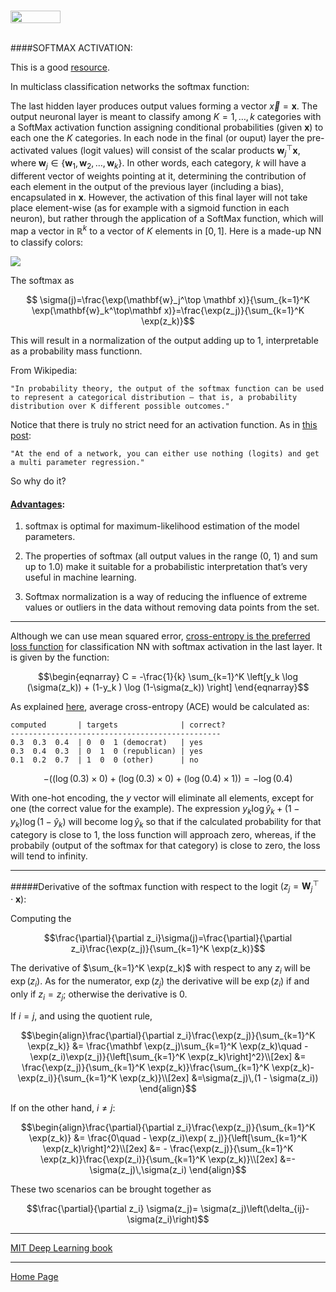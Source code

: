<br>
<a href="http://rinterested.github.io/statistics/index.html">
<img HEIGHT="20" WIDTH="80" src="https://cloud.githubusercontent.com/assets/9312897/10556783/a27a26fa-745c-11e5-9b1a-2d5bd737387a.PNG"></a>
<br><br>

####SOFTMAX ACTIVATION:
<br>

This is a good [resource](http://eli.thegreenplace.net/2016/the-softmax-function-and-its-derivative/).

In multiclass classification networks the softmax function:

The last hidden layer produces output values forming a vector $\vec x = \mathbf x$. The output neuronal layer is meant to classify among $K=1,\dots,k$ categories with a SoftMax activation function assigning conditional probabilities (given $\mathbf x$) to each one the $K$ categories. In each node in the final (or ouput) layer the pre-activated values (logit values) will consist of the scalar products $\mathbf{w}_j^\top\mathbf{x}$, where $\mathbf w_j\in\{\mathbf{w}_1, \mathbf{w}_2,\dots,\mathbf{w}_k\}$. In other words, each category, $k$ will have a different vector of weights pointing at it, determining the contribution of each element in the output of the previous layer (including a bias), encapsulated in $\mathbf x$. However, the activation of this final layer will not take place element-wise (as for example with a sigmoid function in each neuron), but rather through the application of a SoftMax function, which will map a vector in $\mathbb R^k$ to a vector of $K$ elements in $[0,1]$. Here is a made-up NN to classify colors:


<img src = "https://cloud.githubusercontent.com/assets/9312897/26070674/6a74668e-3973-11e7-9029-357948fd405e.png">


The softmax as

$$ \sigma(j)=\frac{\exp(\mathbf{w}_j^\top \mathbf x)}{\sum_{k=1}^K \exp(\mathbf{w}_k^\top\mathbf x)}=\frac{\exp(z_j)}{\sum_{k=1}^K \exp(z_k)}$$


This will result in a normalization of the output adding up to $1$, interpretable as a probability mass functionn.

From Wikipedia:

    "In probability theory, the output of the softmax function can be used to represent a categorical distribution – that is, a probability distribution over K different possible outcomes."

Notice that there is truly no strict need for an activation function. As in [this post](https://www.quora.com/What-is-the-benefit-of-using-softmax-function-in-the-last-layer-of-DNN-What-is-the-relation-between-cross-entropy-and-loss-functions?srid=utSnl):

    "At the end of a network, you can either use nothing (logits) and get a multi parameter regression." 

So why do it?


#### [Advantages](http://eli.thegreenplace.net/2016/the-softmax-function-and-its-derivative/):

1. softmax is optimal for maximum-likelihood estimation of the model parameters.

2. The properties of softmax (all output values in the range (0, 1) and sum up to 1.0) make it suitable for a probabilistic interpretation that's very useful in machine learning.

3. Softmax normalization is a way of reducing the influence of extreme values or outliers in the data without removing data points from the set.


---

Although we can use mean squared error, [cross-entropy is the preferred loss function](https://www.quora.com/Is-the-softmax-loss-the-same-as-the-cross-entropy-loss?srid=utSnl) for classification NN with softmax activation in the last layer. It is given by the function:



$$\begin{eqnarray} 
  C = -\frac{1}{k} \sum_{k=1}^K \left[y_k \log (\sigma(z_k)) + (1-y_k ) \log (1-\sigma(z_k)) \right]
\end{eqnarray}$$

As explained [here](https://jamesmccaffrey.wordpress.com/2013/11/05/why-you-should-use-cross-entropy-error-instead-of-classification-error-or-mean-squared-error-for-neural-network-classifier-training/), average cross-entropy (ACE) would be calculated as:

```
computed       | targets              | correct?
-----------------------------------------------
0.3  0.3  0.4  | 0  0  1 (democrat)   | yes
0.3  0.4  0.3  | 0  1  0 (republican) | yes
0.1  0.2  0.7  | 1  0  0 (other)      | no
```

$$-\left( (\log(0.3)\times 0) + (\log (0.3)\times 0) + (\log (0.4)\times1) \right) = -\log(0.4)$$

With one-hot encoding, the $y$ vector will eliminate all elements, except for one (the correct value for the example). The expression $y_k\log \hat y_k + (1-y_k)\log(1-\hat y_k)$ will become $\log \hat y_k$ so that if the calculated probability for that category is close to $1$, the loss function will approach zero, whereas, if the probabily (output of the softmax for that category) is close to zero, the loss will tend to infinity.


---

#####Derivative of the softmax function with respect to the logit $(z_j =\mathbf W_j^\top \cdot \mathbf x)$:

Computing the 

$$\frac{\partial}{\partial z_i}\sigma(j)=\frac{\partial}{\partial z_i}\frac{\exp(z_j)}{\sum_{k=1}^K \exp(z_k)}$$

The derivative of $\sum_{k=1}^K \exp(z_k)$ with respect to any $z_i$ will be $\exp(z_i)$. As for the numerator, $\exp(z_j)$ the derivative will be $\exp(z_i)$ if and only if $z_i = z_j$; otherwise the derivative is $0$.

If $i = j$, and using the quotient rule,

$$\begin{align}\frac{\partial}{\partial z_i}\frac{\exp(z_j)}{\sum_{k=1}^K \exp(z_k)}
&= 
\frac{\mathbf \exp(z_j)\sum_{k=1}^K \exp(z_k)\quad - \exp(z_i)\exp(z_j)}{\left[\sum_{k=1}^K \exp(z_k)\right]^2}\\[2ex]
&=
\frac{\exp(z_j)}{\sum_{k=1}^K \exp(z_k)}\frac{\sum_{k=1}^K \exp(z_k)-\exp(z_i)}{\sum_{k=1}^K \exp(z_k)}\\[2ex]
&=\sigma(z_j)\,(1 - \sigma(z_i))
\end{align}$$

If on the other hand, $i \neq j$:

$$\begin{align}\frac{\partial}{\partial z_i}\frac{\exp(z_j)}{\sum_{k=1}^K \exp(z_k)}
&= \frac{0\quad - \exp(z_i)\exp( z_j)}{\left[\sum_{k=1}^K \exp(z_k)\right]^2}\\[2ex]
&= -
\frac{\exp(z_j)}{\sum_{k=1}^K \exp(z_k)}\frac{\exp(z_i)}{\sum_{k=1}^K \exp(z_k)}\\[2ex]
&=-\sigma(z_j)\,\sigma(z_i)
\end{align}$$

These two scenarios can be brought together as

$$\frac{\partial}{\partial z_i} \sigma(z_j)= \sigma(z_j)\left(\delta_{ij}-\sigma(z_i)\right)$$


---


[MIT Deep Learning book](http://www.deeplearningbook.org/contents/TOC.html)

---

<a href="http://rinterested.github.io/statistics/index.html">Home Page</a>
